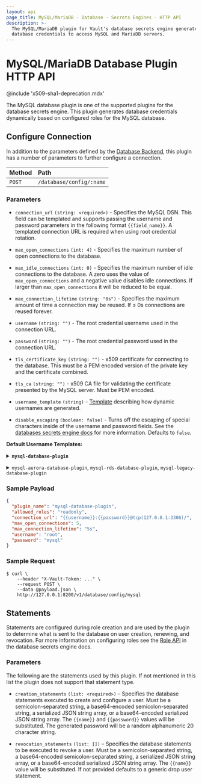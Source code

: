 ```yaml
---
layout: api
page_title: MySQL/MariaDB - Database - Secrets Engines - HTTP API
description: >-
  The MySQL/MariaDB plugin for Vault's database secrets engine generates
  database credentials to access MySQL and MariaDB servers.
---
```


# MySQL/MariaDB Database Plugin HTTP API

@include 'x509-sha1-deprecation.mdx'

The MySQL database plugin is one of the supported plugins for the database
secrets engine. This plugin generates database credentials dynamically based on
configured roles for the MySQL database.

## Configure Connection

In addition to the parameters defined by the [Database
Backend](/api-docs/secret/databases#configure-connection), this plugin
has a number of parameters to further configure a connection.

| Method | Path                     |
| :----- | :----------------------- |
| `POST` | `/database/config/:name` |

### Parameters

- `connection_url` `(string: <required>)` - Specifies the MySQL DSN. This field
  can be templated and supports passing the username and password
  parameters in the following format `{{field_name}}`. A templated connection URL is
  required when using root credential rotation.

- `max_open_connections` `(int: 4)` - Specifies the maximum number of open
  connections to the database.

- `max_idle_connections` `(int: 0)` - Specifies the maximum number of idle
  connections to the database. A zero uses the value of `max_open_connections`
  and a negative value disables idle connections. If larger than
  `max_open_connections` it will be reduced to be equal.

- `max_connection_lifetime` `(string: "0s")` - Specifies the maximum amount of
  time a connection may be reused. If &le; 0s connections are reused forever.

- `username` `(string: "")` - The root credential username used in the connection URL.

- `password` `(string: "")` - The root credential password used in the connection URL.

- `tls_certificate_key` `(string: "")` - x509 certificate for connecting to the database.
  This must be a PEM encoded version of the private key and the certificate combined.

- `tls_ca` `(string: "")` - x509 CA file for validating the certificate presented by the
  MySQL server. Must be PEM encoded.

- `username_template` `(string)` - [Template](/docs/concepts/username-templating) describing how
  dynamic usernames are generated.

- `disable_escaping` `(boolean: false)` - Turns off the escaping of special characters inside of the username
  and password fields. See the [databases secrets engine docs](/docs/secrets/databases#disable-character-escaping)
  for more information. Defaults to `false`.

**Default Username Templates:**

<details>
<summary><b><code>mysql-database-plugin</code></b></summary>

```
{{ printf "v-%s-%s-%s-%s" (.DisplayName | truncate 10) (.RoleName | truncate 10) (random 20) (unix_time) | truncate 32 }}
```

<details>
<summary><b>Example Usernames:</b></summary>

| Example       |                                    |
| ------------- | ---------------------------------- |
| `DisplayName` | `token`                            |
| `RoleName`    | `myrolename`                       |
| Username      | `v-token-myrolename-jNFRlKsZZMxJE` |

| Example       |                                    |
| ------------- | ---------------------------------- |
| `DisplayName` | `amuchlonger_dispname`             |
| `RoleName`    | `role-name-with-dashes`            |
| Username      | `v-amuchlonge-role-name--LUHU9xqm` |

</details>
</details>

<p></p>

<details>
<summary>
  <code>mysql-aurora-database-plugin</code>, <code>mysql-rds-database-plugin</code>, <code>mysql-legacy-database-plugin</code>
</summary>

```
{{ printf "v-%s-%s-%s" (.RoleName | truncate 4) (random 20) | truncate 16 }}
```

<details>
  <summary><b>Example Usernames:</b></summary>

| Example       |                    |
| ------------- | ------------------ |
| `DisplayName` | `token`            |
| `RoleName`    | `myrolename`       |
| Username      | `v-myro-jNFRlKsZZ` |

| Example       |                         |
| ------------- | ----------------------- |
| `DisplayName` | `amuchlonger_dispname`  |
| `RoleName`    | `role-name-with-dashes` |
| Username      | `v-role-b9ODeKsfl`      |

</details>
</details>

### Sample Payload

```json
{
  "plugin_name": "mysql-database-plugin",
  "allowed_roles": "readonly",
  "connection_url": "{{username}}:{{password}}@tcp(127.0.0.1:3306)/",
  "max_open_connections": 5,
  "max_connection_lifetime": "5s",
  "username": "root",
  "password": "mysql"
}
```

### Sample Request

```shell-session
$ curl \
    --header "X-Vault-Token: ..." \
    --request POST \
    --data @payload.json \
    http://127.0.0.1:8200/v1/database/config/mysql
```

## Statements

Statements are configured during role creation and are used by the plugin to
determine what is sent to the database on user creation, renewing, and
revocation. For more information on configuring roles see the [Role
API](/api-docs/secret/databases#create-role) in the database secrets engine docs.

### Parameters

The following are the statements used by this plugin. If not mentioned in this
list the plugin does not support that statement type.

- `creation_statements` `(list: <required>)` – Specifies the database
  statements executed to create and configure a user. Must be a
  semicolon-separated string, a base64-encoded semicolon-separated string, a
  serialized JSON string array, or a base64-encoded serialized JSON string
  array. The `{{name}}` and `{{password}}` values will be substituted. The
  generated password will be a random alphanumeric 20 character string.

- `revocation_statements` `(list: [])` – Specifies the database statements to
  be executed to revoke a user. Must be a semicolon-separated string, a
  base64-encoded semicolon-separated string, a serialized JSON string array, or
  a base64-encoded serialized JSON string array. The `{{name}}` value will be
  substituted. If not provided defaults to a generic drop user statement.
